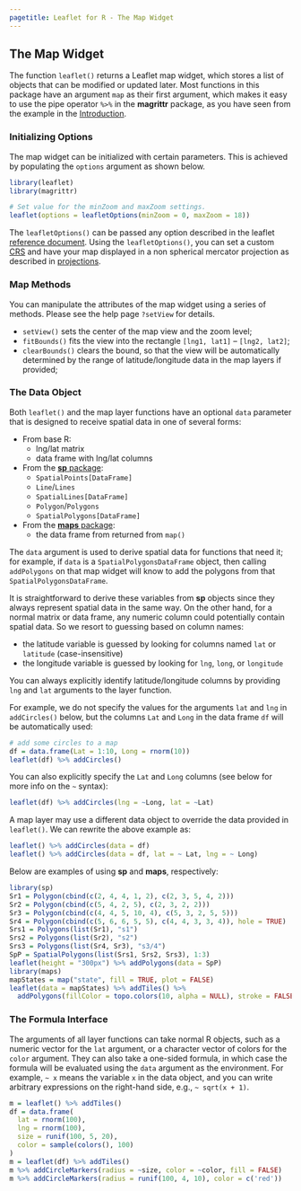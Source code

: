 ```yaml
---
pagetitle: Leaflet for R - The Map Widget
---
```


## The Map Widget

The function `leaflet()` returns a Leaflet map widget, which stores a list of objects that can be modified or updated later. Most functions in this package have an argument `map` as their first argument, which makes it easy to use the pipe operator `%>%` in the **magrittr** package, as you have seen from the example in the [Introduction](./).

### Initializing Options
The map widget can be initialized with certain parameters. This is achieved by populating the `options` argument as shown below.

```r
library(leaflet)
library(magrittr)
```


```r
# Set value for the minZoom and maxZoom settings.
leaflet(options = leafletOptions(minZoom = 0, maxZoom = 18))
```

The `leafletOptions()` can be passed any option described in the leaflet [reference document](https://leafletjs.com/reference.html#map-option). Using the `leafletOptions()`, you can set a custom [CRS](https://en.wikipedia.org/wiki/Spatial_reference_system) and have your map displayed in a non spherical mercator projection as described in [projections](projections.html).

### Map Methods

You can manipulate the attributes of the map widget using a series of methods. Please see the help page `?setView` for details.

- `setView()` sets the center of the map view and the zoom level;
- `fitBounds()` fits the view into the rectangle `[lng1, lat1]` -- `[lng2, lat2]`;
- `clearBounds()` clears the bound, so that the view will be automatically determined by the range of latitude/longitude data in the map layers if provided;

### The Data Object

Both `leaflet()` and the map layer functions have an optional `data` parameter that is designed to receive spatial data in one of several forms:

- From base R:
    - lng/lat matrix
    - data frame with lng/lat columns
- From the [**sp** package](http://cran.rstudio.com/package=sp):
    - `SpatialPoints[DataFrame]`
    - `Line`/`Lines`
    - `SpatialLines[DataFrame]`
    - `Polygon`/`Polygons`
    - `SpatialPolygons[DataFrame]`
- From the [**maps** package](http://cran.rstudio.com/package=maps):
    - the data frame from returned from `map()`

The `data` argument is used to derive spatial data for functions that need it; for example, if `data` is a `SpatialPolygonsDataFrame` object, then calling `addPolygons` on that map widget will know to add the polygons from that `SpatialPolygonsDataFrame`.

It is straightforward to derive these variables from **sp** objects since they always represent spatial data in the same way. On the other hand, for a normal matrix or data frame, any numeric column could potentially contain spatial data. So we resort to guessing based on column names:

- the latitude variable is guessed by looking for columns named `lat` or `latitude` (case-insensitive)
- the longitude variable is guessed by looking for `lng`, `long`, or `longitude`

You can always explicitly identify latitude/longitude columns by providing `lng` and `lat` arguments to the layer function.

For example, we do not specify the values for the arguments `lat` and `lng` in `addCircles()` below, but the columns `Lat` and `Long` in the data frame `df` will be automatically used:

```r
# add some circles to a map
df = data.frame(Lat = 1:10, Long = rnorm(10))
leaflet(df) %>% addCircles()
```

You can also explicitly specify the `Lat` and `Long` columns (see below for more info on the `~` syntax):

```r
leaflet(df) %>% addCircles(lng = ~Long, lat = ~Lat)
```

A map layer may use a different data object to override the data provided in `leaflet()`. We can rewrite the above example as:

```r
leaflet() %>% addCircles(data = df)
leaflet() %>% addCircles(data = df, lat = ~ Lat, lng = ~ Long)
```

Below are examples of using **sp** and **maps**, respectively:

```r
library(sp)
Sr1 = Polygon(cbind(c(2, 4, 4, 1, 2), c(2, 3, 5, 4, 2)))
Sr2 = Polygon(cbind(c(5, 4, 2, 5), c(2, 3, 2, 2)))
Sr3 = Polygon(cbind(c(4, 4, 5, 10, 4), c(5, 3, 2, 5, 5)))
Sr4 = Polygon(cbind(c(5, 6, 6, 5, 5), c(4, 4, 3, 3, 4)), hole = TRUE)
Srs1 = Polygons(list(Sr1), "s1")
Srs2 = Polygons(list(Sr2), "s2")
Srs3 = Polygons(list(Sr4, Sr3), "s3/4")
SpP = SpatialPolygons(list(Srs1, Srs2, Srs3), 1:3)
leaflet(height = "300px") %>% addPolygons(data = SpP)
library(maps)
mapStates = map("state", fill = TRUE, plot = FALSE)
leaflet(data = mapStates) %>% addTiles() %>%
  addPolygons(fillColor = topo.colors(10, alpha = NULL), stroke = FALSE)
```


### The Formula Interface

The arguments of all layer functions can take normal R objects, such as a numeric vector for the `lat` argument, or a character vector of colors for the `color` argument. They can also take a one-sided formula, in which case the formula will be evaluated using the `data` argument as the environment. For example, `~ x` means the variable `x` in the data object, and you can write arbitrary expressions on the right-hand side, e.g., `~ sqrt(x + 1)`.

```r
m = leaflet() %>% addTiles()
df = data.frame(
  lat = rnorm(100),
  lng = rnorm(100),
  size = runif(100, 5, 20),
  color = sample(colors(), 100)
)
m = leaflet(df) %>% addTiles()
m %>% addCircleMarkers(radius = ~size, color = ~color, fill = FALSE)
m %>% addCircleMarkers(radius = runif(100, 4, 10), color = c('red'))
```
